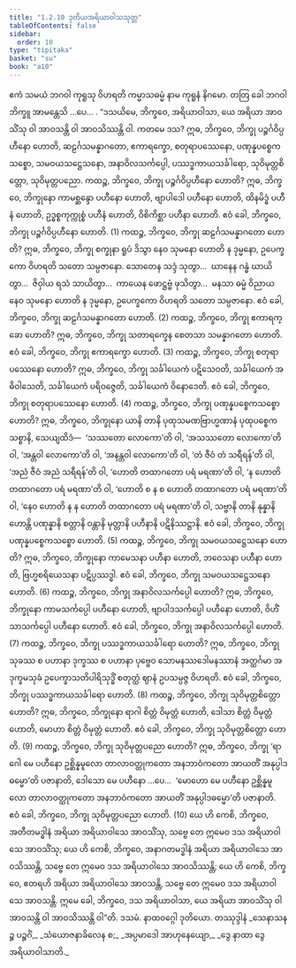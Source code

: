 ```yaml
---
title: "1.2.10 ဒုတိယအရိယာဝါသသုတ္တ"
tableOfContents: false
sidebar:
  order: 10
type: "tipitaka"
basket: "su"
book: "a10"
---
```



<DynamicBreadcrumb />

<Division number="20" book="a10" e="ch" v="17" p="280">

<Paragraph number="119" book="a10">
ဧကံ သမယံ ဘဂဝါ ကုရူသု ဝိဟရတိ ကမ္မာသဓမ္မံ နာမ ကုရူနံ နိဂမော. တတြ ခေါ ဘဂဝါ ဘိက္ခူ အာမန္တေသိ …ပေ… .
</Paragraph>

<Paragraph number="120" book="a10">
“ဒသယိမေ, ဘိက္ခဝေ, အရိယာဝါသာ, ယေ အရိယာ အာဝသိံသု ဝါ အာဝသန္တိ ဝါ အာဝသိဿန္တိ ဝါ. ကတမေ ဒသ? ဣဓ, ဘိက္ခဝေ, ဘိက္ခု ပဉ္စင်္ဂဝိပ္ပဟီနော ဟောတိ, ဆဠင်္ဂသမန္နာဂတော, ဧကာရက္ခော, စတုရာပဿေနော, ပဏုန္နပစ္စေကသစ္စော, သမဝယသဋ္ဌေသနော, အနာဝိလသင်္ကပ္ပေါ, ပဿဒ္ဓကာယသင်္ခါရော, သုဝိမုတ္တစိတ္တော, သုဝိမုတ္တပညော.
</Paragraph>

<Paragraph number="121" book="a10">
ကထဉ္စ, ဘိက္ခဝေ, ဘိက္ခု ပဉ္စင်္ဂဝိပ္ပဟီနော ဟောတိ? ဣဓ, ဘိက္ခဝေ, ဘိက္ခုနော ကာမစ္ဆန္ဒော ပဟီနော ဟောတိ, ဗျာပါဒေါ ပဟီနော ဟောတိ, ထိနမိဒ္ဓံ ပဟီနံ ဟောတိ, ဥဒ္ဓစ္စကုက္ကုစ္စံ ပဟီနံ ဟောတိ, ဝိစိကိစ္ဆာ ပဟီနာ ဟောတိ. ဧဝံ ခေါ, ဘိက္ခဝေ, ဘိက္ခု ပဉ္စင်္ဂဝိပ္ပဟီနော ဟောတိ. (1)
</Paragraph>

<Paragraph number="122" book="a10">
ကထဉ္စ, ဘိက္ခဝေ, ဘိက္ခု ဆဠင်္ဂသမန္နာဂတော ဟောတိ? ဣဓ, ဘိက္ခဝေ, ဘိက္ခု စက္ခုနာ ရူပံ ဒိသွာ နေဝ သုမနော ဟောတိ န ဒုမ္မနော, ဥပေက္ခကော ဝိဟရတိ သတော သမ္ပဇာနော. သောတေန သဒ္ဒံ သုတွာ…  ဃာနေန ဂန္ဓံ ဃာယိတွာ…  ဇိဝှါယ ရသံ သာယိတွာ…  ကာယေန ဖောဋ္ဌဗ္ဗံ ဖုသိတွာ…  မနသာ ဓမ္မံ ဝိညာယ နေဝ သုမနော ဟောတိ န ဒုမ္မနော, ဥပေက္ခကော ဝိဟရတိ သတော သမ္ပဇာနော. ဧဝံ ခေါ, ဘိက္ခဝေ, ဘိက္ခု ဆဠင်္ဂသမန္နာဂတော ဟောတိ. (2)
</Paragraph>

<Paragraph number="123" book="a10">
ကထဉ္စ, ဘိက္ခဝေ, ဘိက္ခု ဧကာရက္ခော ဟောတိ? ဣဓ, ဘိက္ခဝေ, ဘိက္ခု သတာရက္ခေန စေတသာ သမန္နာဂတော ဟောတိ. ဧဝံ ခေါ, ဘိက္ခဝေ, ဘိက္ခု ဧကာရက္ခော ဟောတိ. (3)
</Paragraph>

<Paragraph number="124" book="a10">
ကထဉ္စ, ဘိက္ခဝေ, ဘိက္ခု စတုရာပဿေနော ဟောတိ? ဣဓ, ဘိက္ခဝေ, ဘိက္ခု သင်္ခါယေကံ ပဋိသေဝတိ, သင်္ခါယေကံ အဓိဝါသေတိ, သင်္ခါယေကံ ပရိဝဇ္ဇေတိ, သင်္ခါယေကံ ဝိနောဒေတိ. ဧဝံ ခေါ, ဘိက္ခဝေ, ဘိက္ခု စတုရာပဿေနော ဟောတိ. (4)
</Paragraph>

<Paragraph number="125" book="a10">
ကထဉ္စ, ဘိက္ခဝေ, ဘိက္ခု ပဏုန္နပစ္စေကသစ္စော ဟောတိ? ဣဓ, ဘိက္ခဝေ, ဘိက္ခုနော ယာနိ တာနိ ပုထုသမဏဗြာဟ္မဏာနံ ပုထုပစ္စေကသစ္စာနိ, သေယျထိဒံ—  ‘သဿတော လောကော’တိ ဝါ, ‘အသဿတော လောကော’တိ ဝါ, ‘အန္တဝါ လောကော’တိ ဝါ, ‘အနန္တဝါ လောကော’တိ ဝါ, ‘တံ ဇီဝံ တံ သရီရန်’တိ ဝါ, ‘အညံ ဇီဝံ အညံ သရီရန်’တိ ဝါ, ‘ဟောတိ တထာဂတော ပရံ မရဏာ’တိ ဝါ, ‘န ဟောတိ တထာဂတော ပရံ မရဏာ’တိ ဝါ, ‘ဟောတိ စ န စ ဟောတိ တထာဂတော ပရံ မရဏာ’တိ ဝါ, ‘နေဝ ဟောတိ န န ဟောတိ တထာဂတော ပရံ မရဏာ’တိ ဝါ, သဗ္ဗာနိ တာနိ နုန္နာနိ ဟောန္တိ ပဏုန္နာနိ စတ္တာနိ ဝန္တာနိ မုတ္တာနိ ပဟီနာနိ ပဋိနိဿဋ္ဌာနိ. ဧဝံ ခေါ, ဘိက္ခဝေ, ဘိက္ခု ပဏုန္နပစ္စေကသစ္စော ဟောတိ. (5)
</Paragraph>

<Paragraph number="126" book="a10">
ကထဉ္စ, ဘိက္ခဝေ, ဘိက္ခု သမဝယသဋ္ဌေသနော ဟောတိ? ဣဓ, ဘိက္ခဝေ, ဘိက္ခုနော ကာမေသနာ ပဟီနာ ဟောတိ, ဘဝေသနာ ပဟီနာ ဟောတိ, ဗြဟ္မစရိယေသနာ ပဋိပ္ပဿဒ္ဓါ. ဧဝံ ခေါ, ဘိက္ခဝေ, ဘိက္ခု သမဝယသဋ္ဌေသနော ဟောတိ. (6)
</Paragraph>

<Paragraph number="127" book="a10">
ကထဉ္စ, ဘိက္ခဝေ, ဘိက္ခု အနာဝိလသင်္ကပ္ပေါ ဟောတိ? ဣဓ, ဘိက္ခဝေ, ဘိက္ခုနော ကာမသင်္ကပ္ပေါ ပဟီနော ဟောတိ, ဗျာပါဒသင်္ကပ္ပေါ ပဟီနော ဟောတိ, ဝိဟိံသာသင်္ကပ္ပေါ ပဟီနော ဟောတိ. ဧဝံ ခေါ, ဘိက္ခဝေ, ဘိက္ခု အနာဝိလသင်္ကပ္ပေါ ဟောတိ. (7)
</Paragraph>

<Paragraph number="128" book="a10">
ကထဉ္စ, ဘိက္ခဝေ, ဘိက္ခု ပဿဒ္ဓကာယသင်္ခါရော ဟောတိ? ဣဓ, ဘိက္ခဝေ, ဘိက္ခု သုခဿ စ ပဟာနာ ဒုက္ခဿ စ ပဟာနာ ပုဗ္ဗေဝ သောမနဿဒေါမနဿာနံ အတ္ထင်္ဂမာ အဒုက္ခမသုခံ ဥပေက္ခာသတိပါရိသုဒ္ဓိံ စတုတ္ထံ ဈာနံ ဥပသမ္ပဇ္ဇ ဝိဟရတိ. ဧဝံ ခေါ, ဘိက္ခဝေ, ဘိက္ခု ပဿဒ္ဓကာယသင်္ခါရော ဟောတိ. (8)
</Paragraph>

<Paragraph number="129" book="a10">
ကထဉ္စ, ဘိက္ခဝေ, ဘိက္ခု သုဝိမုတ္တစိတ္တော ဟောတိ? ဣဓ, ဘိက္ခဝေ, ဘိက္ခုနော ရာဂါ စိတ္တံ ဝိမုတ္တံ ဟောတိ, ဒေါသာ စိတ္တံ ဝိမုတ္တံ ဟောတိ, မောဟာ စိတ္တံ ဝိမုတ္တံ ဟောတိ. ဧဝံ ခေါ, ဘိက္ခဝေ, ဘိက္ခု သုဝိမုတ္တစိတ္တော ဟောတိ. (9)
</Paragraph>

<Paragraph number="130" book="a10">
ကထဉ္စ, ဘိက္ခဝေ, ဘိက္ခု သုဝိမုတ္တပညော ဟောတိ? ဣဓ, ဘိက္ခဝေ, ဘိက္ခု ‘ရာဂေါ မေ ပဟီနော ဥစ္ဆိန္နမူလော တာလာဝတ္ထုကတော အနဘာဝံကတော အာယတိံ အနုပ္ပါဒဓမ္မော’တိ ပဇာနာတိ, ဒေါသော မေ ပဟီနော …ပေ…  ‘မောဟော မေ ပဟီနော ဥစ္ဆိန္နမူလော တာလာဝတ္ထုကတော အနဘာဝံကတော အာယတိံ အနုပ္ပါဒဓမ္မော’တိ ပဇာနာတိ. ဧဝံ ခေါ, ဘိက္ခဝေ, ဘိက္ခု သုဝိမုတ္တပညော ဟောတိ. (10)
</Paragraph>

<Paragraph number="131" book="a10">
ယေ ဟိ ကေစိ, ဘိက္ခဝေ, အတီတမဒ္ဓါနံ အရိယာ အရိယာဝါသေ အာဝသိံသု, သဗ္ဗေ တေ ဣမေဝ ဒသ အရိယာဝါသေ အာဝသိံသု; ယေ ဟိ ကေစိ, ဘိက္ခဝေ, အနာဂတမဒ္ဓါနံ အရိယာ အရိယာဝါသေ အာဝသိဿန္တိ, သဗ္ဗေ တေ ဣမေဝ ဒသ အရိယာဝါသေ အာဝသိဿန္တိ; ယေ ဟိ ကေစိ, ဘိက္ခဝေ, ဧတရဟိ အရိယာ အရိယာဝါသေ အာဝသန္တိ, သဗ္ဗေ တေ ဣမေဝ ဒသ အရိယာဝါသေ အာဝသန္တိ. ဣမေ ခေါ, ဘိက္ခဝေ, ဒသ အရိယာဝါသာ, ယေ အရိယာ အာဝသိံသု ဝါ အာဝသန္တိ ဝါ အာဝသိဿန္တိ ဝါ”တိ.

</Paragraph>
</Division>

<Paragraph number="132" type="center" book="a10">
ဒသမံ.



</Paragraph>

<Paragraph number="133" type="center" book="a10">
နာထဝဂ္ဂေါ ဒုတိယော.



</Paragraph>

<Paragraph number="134" type="center" book="a10">
တဿုဒ္ဒါနံ


</Paragraph>

<Paragraph number="135" type="verses" book="a10">
_သေနာသနဉ္စ ပဉ္စင်္ဂံ,_  
_သံယောဇနာခိလေန စ;_  
_အပ္ပမာဒေါ အာဟုနေယျော,_  
_ဒွေ နာထာ ဒွေ အရိယာဝါသာတိ._
</Paragraph>